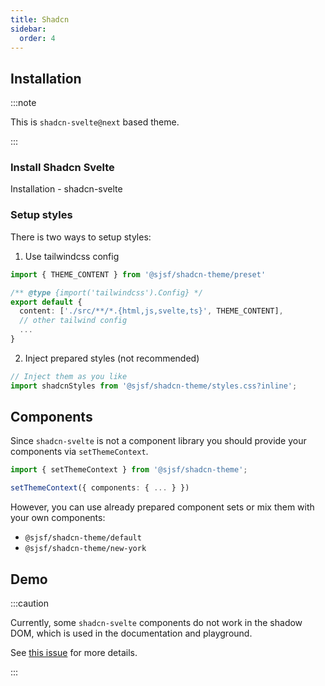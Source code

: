 ```yaml
---
title: Shadcn
sidebar:
  order: 4
---
```





## Installation

<Npm pkg="@sjsf/shadcn-theme" />

:::note

This is `shadcn-svelte@next` based theme.

:::

### Install Shadcn Svelte

<LinkButton href="https://next.shadcn-svelte.com/docs/installation" variant='secondary' target="_blank" icon="external">
  Installation - shadcn-svelte
</LinkButton>

### Setup styles

There is two ways to setup styles:

1. Use tailwindcss config

```typescript
import { THEME_CONTENT } from '@sjsf/shadcn-theme/preset'

/** @type {import('tailwindcss').Config} */
export default {
  content: ['./src/**/*.{html,js,svelte,ts}', THEME_CONTENT],
  // other tailwind config
  ...
}
```

2. Inject prepared styles (not recommended)

```typescript
// Inject them as you like
import shadcnStyles from '@sjsf/shadcn-theme/styles.css?inline';
```

## Components

Since `shadcn-svelte` is not a component library you should provide your components via `setThemeContext`.

```typescript
import { setThemeContext } from '@sjsf/shadcn-theme';

setThemeContext({ components: { ... } })
```

However, you can use already prepared component sets or mix them with your own components:

- `@sjsf/shadcn-theme/default`
- `@sjsf/shadcn-theme/new-york`

## Demo

:::caution

Currently, some `shadcn-svelte` components do not work in the shadow DOM,
which is used in the documentation and playground.

See [this issue](https://github.com/huntabyte/bits-ui/issues/828) for more details.

:::

<Tabs>
<TabItem label="Form.svelte">
  <Code code={shadcnThemeCode} lang="svelte" />
</TabItem>
<TabItem label="_demo-schema.ts">
  <Code code={demoSchemaCode} lang="typescript" />
</TabItem>
</Tabs>

<Card>
  <ShadcnTheme />
</Card>
